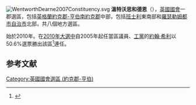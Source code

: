[[File:WentworthDearne2007Constituency.svg|right]]
'''溫特沃思和德恩'''（{{lang-en|Wentworth and Dearne}}），[[英國|英國]][[英國國會|國會]]一郡選區，包括[[英格蘭|英格蘭]][[約克郡-亨伯|約克郡-亨伯]][[南約克郡|南約克郡]]中部，包括[[班士利|班士利]]東南部和[[羅瑟勒姆都市自治市|羅瑟勒姆都市自治市]]北部，共八個地方選區。

始於2010年。在[[2010年英國大選|2010年大選中]]自2005年起任當區議員、[[工黨_(英國)|工黨]]的[[約翰·希利|約翰·希利]]以50.6%選票勝出該區<ref name="">{{cite news
|publisher=[[英國廣播公司|英國廣播公司]]
|date=2010年5月7日
|title=Election 2010/Constituency/Wentworth & Dearne
|url=http://news.bbc.co.uk/1/shared/election2010/results/constituencyd/f04.stm
}}{{Dead link}}</ref>連任。

==参考文献==
<div class="references-small">
<references></references>
</div>

{{DEFAULTSORT:Wentworth And Dearne (UK Parliament constituency)}}
[[Category:英國國會選區_(約克郡-亨伯)|Category:英國國會選區 (約克郡-亨伯)]]